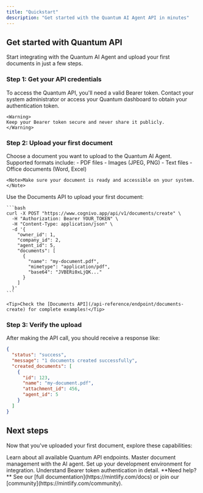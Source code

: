```yaml
---
title: "Quickstart"
description: "Get started with the Quantum AI Agent API in minutes"
---
```


## Get started with Quantum API

Start integrating with the Quantum AI Agent and upload your first documents in just a few steps.

### Step 1: Get your API credentials

<AccordionGroup>
  <Accordion icon="key" title="Obtain your Bearer token">
    To access the Quantum API, you'll need a valid Bearer token. Contact your system administrator or access your Quantum dashboard to obtain your authentication token.
    
    <Warning>
    Keep your Bearer token secure and never share it publicly.
    </Warning>
  </Accordion>
</AccordionGroup>

### Step 2: Upload your first document

<AccordionGroup>
  <Accordion icon="upload" title="Prepare your document">
    Choose a document you want to upload to the Quantum AI Agent. Supported formats include:
    - PDF files
    - Images (JPEG, PNG)
    - Text files
    - Office documents (Word, Excel)
    
    <Note>Make sure your document is ready and accessible on your system.</Note>
</Accordion>
<Accordion icon="code" title="Make your first API call">
    Use the Documents API to upload your first document:

    ```bash
    curl -X POST "https://www.cognivo.app/api/v1/documents/create" \
      -H "Authorization: Bearer YOUR_TOKEN" \
      -H "Content-Type: application/json" \
      -d '{
        "owner_id": 1,
        "company_id": 2,
        "agent_id": 5,
        "documents": [
          {
            "name": "my-document.pdf",
            "mimetype": "application/pdf",
            "base64": "JVBERi0xLjQK..."
          }
        ]
      }'
    ```

    <Tip>Check the [Documents API](/api-reference/endpoint/documents-create) for complete examples!</Tip>
  </Accordion>
</AccordionGroup>

### Step 3: Verify the upload

<Accordion icon="check-circle" title="Confirm successful upload">
  After making the API call, you should receive a response like:
  
  ```json
  {
    "status": "success",
    "message": "1 documents created successfully",
    "created_documents": [
      {
        "id": 123,
        "name": "my-document.pdf",
        "attachment_id": 456,
        "agent_id": 5
      }
    ]
  }
  ```
</Accordion>

## Next steps

Now that you've uploaded your first document, explore these capabilities:

<CardGroup cols={2}>

<Card title="API Documentation" icon="book" href="/api-reference/introduction">
  Learn about all available Quantum API endpoints.
</Card>

<Card title="Documents API" icon="file-text" href="/api-reference/endpoint/documents-create">
  Master document management with the AI agent.
</Card>

<Card title="Development Guide" icon="code" href="/development">
  Set up your development environment for integration.
</Card>

<Card title="Authentication" icon="shield" href="/api-reference/introduction#authentication">
  Understand Bearer token authentication in detail.
</Card>

</CardGroup>

<Note>
  **Need help?** See our [full documentation](https://mintlify.com/docs) or join our [community](https://mintlify.com/community).
</Note>
